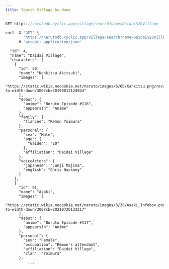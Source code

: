 ```yaml
---
title: Search Village by Name
---
```


```js
GET https://narutodb.cyclic.app/village/search?name=Daidai%20Village
```

```js
curl -X 'GET' \
        'https://narutodb.cyclic.app/village/search?name=Daidai%20Village' \
     -H 'accept: application/json'
```

```js{
  "id": 4,
  "name": "Daidai Village",
  "characters": [
    {
      "id": 50,
      "name": "Kankitsu Akitsuki",
      "images": [
        "https://static.wikia.nocookie.net/naruto/images/6/6b/Kankitsu.png/revision/latest/scale-to-width-down/300?cb=20190812124944"
      ],
      "debut": {
        "anime": "Boruto Episode #116",
        "appearsIn": "Anime"
      },
      "family": {
        "fiancée": "Remon Yoimura"
      },
      "personal": {
        "sex": "Male",
        "age": {
          "Gaiden": "20"
        },
        "affiliation": "Daidai Village"
      },
      "voiceActors": {
        "japanese": "Junji Majima",
        "english": "Chris Hackney"
      }
    },
    {
      "id": 91,
      "name": "Asaki",
      "images": [
        "https://static.wikia.nocookie.net/naruto/images/3/38/Asaki_Infobox.png/revision/latest/scale-to-width-down/300?cb=20210726132217"
      ],
      "debut": {
        "anime": "Boruto Episode #117",
        "appearsIn": "Anime"
      },
      "personal": {
        "sex": "Female",
        "occupation": "Remon's attendant",
        "affiliation": "Daidai Village",
        "clan": "Yoimura"
      },
          ...
```
